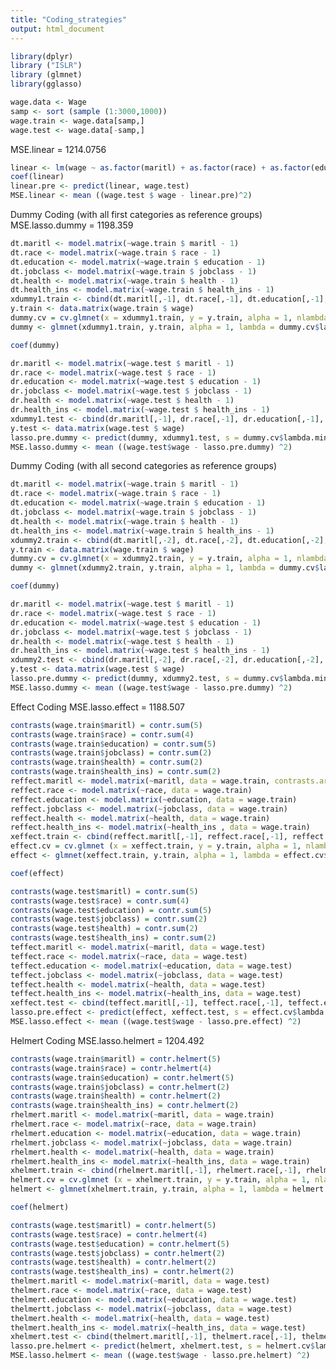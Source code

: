 ```yaml
---
title: "Coding_strategies"
output: html_document
---
```


```r
library(dplyr)
library ("ISLR")
library (glmnet)
library(gglasso)
```

```r
wage.data <- Wage
samp <- sort (sample (1:3000,1000))
wage.train <- wage.data[samp,]
wage.test <- wage.data[-samp,]
```

MSE.linear = 1214.0756
```r
linear <- lm(wage ~ as.factor(maritl) + as.factor(race) + as.factor(education) + as.factor(jobclass) + as.factor(health) + as.factor(health_ins) + age, data = wage.train)
coef(linear)
linear.pre <- predict(linear, wage.test)
MSE.linear <- mean ((wage.test $ wage - linear.pre)^2)
```

Dummy Coding (with all first categories as reference groups)
MSE.lasso.dummy = 1198.359
```r
dt.maritl <- model.matrix(~wage.train $ maritl - 1)  
dt.race <- model.matrix(~wage.train $ race - 1)  
dt.education <- model.matrix(~wage.train $ education - 1)
dt.jobclass <- model.matrix(~wage.train $ jobclass - 1)
dt.health <- model.matrix(~wage.train $ health - 1)
dt.health_ins <- model.matrix(~wage.train $ health_ins - 1)
xdummy1.train <- cbind(dt.maritl[,-1], dt.race[,-1], dt.education[,-1], dt.jobclass[,-1], dt.health[,-1], dt.health_ins[,-1], wage.train$age)
y.train <- data.matrix(wage.train $ wage)
dummy.cv = cv.glmnet(x = xdummy1.train, y = y.train, alpha = 1, nlambda = 1000)
dummy <- glmnet(xdummy1.train, y.train, alpha = 1, lambda = dummy.cv$lambda.min)

coef(dummy)

dr.maritl <- model.matrix(~wage.test $ maritl - 1)
dr.race <- model.matrix(~wage.test $ race - 1)  
dr.education <- model.matrix(~wage.test $ education - 1)
dr.jobclass <- model.matrix(~wage.test $ jobclass - 1)
dr.health <- model.matrix(~wage.test $ health - 1)
dr.health_ins <- model.matrix(~wage.test $ health_ins - 1)
xdummy1.test <- cbind(dr.maritl[,-1], dr.race[,-1], dr.education[,-1], dr.jobclass[,-1], dr.health[,-1], dr.health_ins[,-1], wage.test$age)
y.test <- data.matrix(wage.test $ wage)
lasso.pre.dummy <- predict(dummy, xdummy1.test, s = dummy.cv$lambda.min)
MSE.lasso.dummy <- mean ((wage.test$wage - lasso.pre.dummy) ^2)
```

Dummy Coding (with all second categories as reference groups)

```r
dt.maritl <- model.matrix(~wage.train $ maritl - 1)  
dt.race <- model.matrix(~wage.train $ race - 1)  
dt.education <- model.matrix(~wage.train $ education - 1)
dt.jobclass <- model.matrix(~wage.train $ jobclass - 1)
dt.health <- model.matrix(~wage.train $ health - 1)
dt.health_ins <- model.matrix(~wage.train $ health_ins - 1)
xdummy2.train <- cbind(dt.maritl[,-2], dt.race[,-2], dt.education[,-2], dt.jobclass[,-2], dt.health[,-2], dt.health_ins[,-2], wage.train$age)
y.train <- data.matrix(wage.train $ wage)
dummy.cv = cv.glmnet(x = xdummy2.train, y = y.train, alpha = 1, nlambda = 1000)
dummy <- glmnet(xdummy2.train, y.train, alpha = 1, lambda = dummy.cv$lambda.min)

coef(dummy)

dr.maritl <- model.matrix(~wage.test $ maritl - 1)
dr.race <- model.matrix(~wage.test $ race - 1)  
dr.education <- model.matrix(~wage.test $ education - 1)
dr.jobclass <- model.matrix(~wage.test $ jobclass - 1)
dr.health <- model.matrix(~wage.test $ health - 1)
dr.health_ins <- model.matrix(~wage.test $ health_ins - 1)
xdummy2.test <- cbind(dr.maritl[,-2], dr.race[,-2], dr.education[,-2], dr.jobclass[,-2], dr.health[,-2], dr.health_ins[,-2], wage.test$age)
y.test <- data.matrix(wage.test $ wage)
lasso.pre.dummy <- predict(dummy, xdummy2.test, s = dummy.cv$lambda.min)
MSE.lasso.dummy <- mean ((wage.test$wage - lasso.pre.dummy) ^2)
```

Effect Coding
MSE.lasso.effect = 1188.507
```r
contrasts(wage.train$maritl) = contr.sum(5)
contrasts(wage.train$race) = contr.sum(4)
contrasts(wage.train$education) = contr.sum(5)
contrasts(wage.train$jobclass) = contr.sum(2)  
contrasts(wage.train$health) = contr.sum(2) 
contrasts(wage.train$health_ins) = contr.sum(2) 
reffect.maritl <- model.matrix(~maritl, data = wage.train, contrasts.arg = contr.sum(5))
reffect.race <- model.matrix(~race, data = wage.train)
reffect.education <- model.matrix(~education, data = wage.train)
reffect.jobclass <- model.matrix(~jobclass, data = wage.train)
reffect.health <- model.matrix(~health, data = wage.train)
reffect.health_ins <- model.matrix(~health_ins , data = wage.train)
xeffect.train <- cbind(reffect.maritl[,-1], reffect.race[,-1], reffect.education[,-1], reffect.jobclass[,-1], reffect.health[,-1], reffect.health_ins[,-1], wage.train$age)
effect.cv = cv.glmnet (x = xeffect.train, y = y.train, alpha = 1, nlambda = 1000)
effect <- glmnet(xeffect.train, y.train, alpha = 1, lambda = effect.cv$lambda.min)

coef(effect)

contrasts(wage.test$maritl) = contr.sum(5)
contrasts(wage.test$race) = contr.sum(4)
contrasts(wage.test$education) = contr.sum(5)
contrasts(wage.test$jobclass) = contr.sum(2)  
contrasts(wage.test$health) = contr.sum(2) 
contrasts(wage.test$health_ins) = contr.sum(2)
teffect.maritl <- model.matrix(~maritl, data = wage.test)
teffect.race <- model.matrix(~race, data = wage.test)
teffect.education <- model.matrix(~education, data = wage.test)
teffect.jobclass <- model.matrix(~jobclass, data = wage.test)
teffect.health <- model.matrix(~health, data = wage.test)
teffect.health_ins <- model.matrix(~health_ins, data = wage.test)
xeffect.test <- cbind(teffect.maritl[,-1], teffect.race[,-1], teffect.education[,-1], teffect.jobclass[,-1], teffect.health[,-1], teffect.health_ins[,-1], wage.test$age)
lasso.pre.effect <- predict(effect, xeffect.test, s = effect.cv$lambda.min)
MSE.lasso.effect <- mean ((wage.test$wage - lasso.pre.effect) ^2)
```

Helmert Coding
MSE.lasso.helmert = 1204.492
```r
contrasts(wage.train$maritl) = contr.helmert(5)
contrasts(wage.train$race) = contr.helmert(4)
contrasts(wage.train$education) = contr.helmert(5)
contrasts(wage.train$jobclass) = contr.helmert(2)  
contrasts(wage.train$health) = contr.helmert(2) 
contrasts(wage.train$health_ins) = contr.helmert(2)
rhelmert.maritl <- model.matrix(~maritl, data = wage.train)
rhelmert.race <- model.matrix(~race, data = wage.train)
rhelmert.education <- model.matrix(~education, data = wage.train)
rhelmert.jobclass <- model.matrix(~jobclass, data = wage.train)
rhelmert.health <- model.matrix(~health, data = wage.train)
rhelmert.health_ins <- model.matrix(~health_ins, data = wage.train)
xhelmert.train <- cbind(rhelmert.maritl[,-1], rhelmert.race[,-1], rhelmert.education[,-1], rhelmert.jobclass[,-1],rhelmert.health[,-1],rhelmert.health_ins[,-1],wage.train$age )
helmert.cv = cv.glmnet (x = xhelmert.train, y = y.train, alpha = 1, nlambda = 1000)
helmert <- glmnet(xhelmert.train, y.train, alpha = 1, lambda = helmert.cv$lambda.min)

coef(helmert)

contrasts(wage.test$maritl) = contr.helmert(5)
contrasts(wage.test$race) = contr.helmert(4)
contrasts(wage.test$education) = contr.helmert(5)
contrasts(wage.test$jobclass) = contr.helmert(2)  
contrasts(wage.test$health) = contr.helmert(2) 
contrasts(wage.test$health_ins) = contr.helmert(2)
thelmert.maritl <- model.matrix(~maritl, data = wage.test)
thelmert.race <- model.matrix(~race, data = wage.test)
thelmert.education <- model.matrix(~education, data = wage.test)
thelmertt.jobclass <- model.matrix(~jobclass, data = wage.test)
thelmert.health <- model.matrix(~health, data = wage.test)
thelmert.health_ins <- model.matrix(~health_ins, data = wage.test)
xhelmert.test <- cbind(thelmert.maritl[,-1], thelmert.race[,-1], thelmert.education[,-1], thelmertt.jobclass[,-1], thelmert.health[,-1], thelmert.health_ins[,-1], wage.test$age)
lasso.pre.helmert <- predict(helmert, xhelmert.test, s = helmert.cv$lambda.min)
MSE.lasso.helmert <- mean ((wage.test$wage - lasso.pre.helmert) ^2)

```


